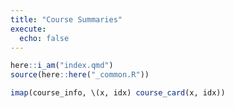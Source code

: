 ```yaml
---
title: "Course Summaries"
execute:
  echo: false
---
```


```r
here::i_am("index.qmd")
source(here::here("_common.R"))
```


```r
imap(course_info, \(x, idx) course_card(x, idx))
```
